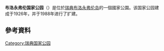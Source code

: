 {{Infobox protected area
| name = 布洛永弗伦国家公园
| alt_name = Blå jungfruns nationalpark
| iucn_category = II
| photo = Blå Jungfrun, bred.jpg
| photo_width = 288
| photo_caption = 
| location = {{SWE}}[[卡尔马省|卡尔马省]]
| nearest_city = [[奧斯卡港|奧斯卡港]]
| map                   =  
| map_caption           = 
| map_locator           = 
| label                 = 
| label_position        = 
| lat_d =57 | lat_m =15.1 | lat_s = | lat_NS = N
| long_d =16 | long_m =47.6 | long_s = | long_EW = E
| coordinates display    = inline,title
| area = {{convert|1.98|km2|sqmi|abbr=on}}<ref name="naturvårdsverket">{{cite web | title=Blå Jungfrun National Park | url=http://www.naturvardsverket.se/en/Enjoying-nature/Protected-areas/National-Parks/Bla-Jungfrun/ | publisher=[[Environmental_Protection_Agency_(Sweden)|Naturvårdsverket]] | accessdate=2013-05-23 | archive-date=2015-04-01 | archive-url=https://web.archive.org/web/20150401092924/http://www.naturvardsverket.se/en/Enjoying-nature/Protected-areas/National-Parks/Bla-Jungfrun/ | dead-url=no }}</ref>
| established = 1926年<ref name="naturvårdsverket" />
| visitation_num = 9,700
| visitation_year = 1976
| governing_body = 
| website = [http://www.swedishepa.se/Enjoying-nature/Protected-areas/National-Parks/Bla-Jungfrun/ Swedish Environmental Protection Agency]
}}
'''布洛永弗伦国家公园'''（{{lang-sv|Blå jungfruns nationalpark}}）是位於[[瑞典|瑞典]][[布洛永弗伦岛|布洛永弗伦岛]]的一個國家公園。该国家公园建成于1926年，并于1988年进行了扩建。

== 參考資料 ==
{{reflist}}
{{Commons category|Blå Jungfrun}}
{{瑞典国家公园}}
[[Category:瑞典国家公园|Category:瑞典国家公园]]